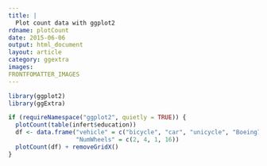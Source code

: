 ---
title: |
  Plot count data with ggplot2
rdname: plotCount
date: 2015-06-06
output: html_document
layout: article
category: ggextra
images:
FRONTFOMATTER_IMAGES
---

```{r, echo = FALSE, message = FALSE}
library(ggplot2)
library(ggExtra)
```

```{r plotCount, cache = TRUE}
if (requireNamespace("ggplot2", quietly = TRUE)) {
  plotCount(table(infert$education))
  df <- data.frame("vehicle" = c("bicycle", "car", "unicycle", "Boeing747"),
                   "NumWheels" = c(2, 4, 1, 16))
  plotCount(df) + removeGridX()
}



```